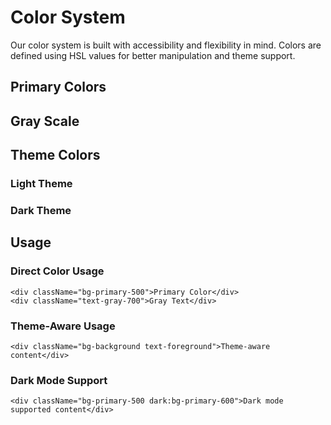 
<Meta title="Design System/Colors" />

# Color System

Our color system is built with accessibility and flexibility in mind. Colors are defined using HSL values for better manipulation and theme support.

## Primary Colors

<ColorPalette>
	<ColorItem
		title="Primary"
		subtitle="Primary brand colors"
		colors={{
			50: "hsl(213, 100%, 96%)",
			100: "hsl(214, 95%, 93%)",
			200: "hsl(213, 97%, 87%)",
			300: "hsl(212, 96%, 78%)",
			400: "hsl(213, 94%, 68%)",
			500: "hsl(217, 91%, 60%)",
			600: "hsl(221, 83%, 53%)",
			700: "hsl(224, 76%, 48%)",
			800: "hsl(226, 71%, 40%)",
			900: "hsl(224, 64%, 33%)",
			950: "hsl(226, 57%, 21%)",
		}}
	/>
</ColorPalette>

## Gray Scale

<ColorPalette>
	<ColorItem
		title="Gray"
		subtitle="Neutral colors"
		colors={{
			50: "hsl(0, 0%, 98%)",
			100: "hsl(0, 0%, 96%)",
			200: "hsl(0, 0%, 90%)",
			300: "hsl(0, 0%, 83%)",
			400: "hsl(0, 0%, 64%)",
			500: "hsl(0, 0%, 45%)",
			600: "hsl(0, 0%, 32%)",
			700: "hsl(0, 0%, 25%)",
			800: "hsl(0, 0%, 15%)",
			900: "hsl(0, 0%, 9%)",
			950: "hsl(0, 0%, 4%)",
		}}
	/>
</ColorPalette>

## Theme Colors

### Light Theme

<ColorPalette>
	<ColorItem
		title="Background & Foreground"
		colors={{
			background: LightTheme.background,
			foreground: LightTheme.foreground,
		}}
	/>
	<ColorItem
		title="UI Elements"
		colors={{
			border: LightTheme.border,
			divider: LightTheme.divider,
			ring: LightTheme.ring,
			focus: LightTheme.focus,
		}}
	/>
</ColorPalette>

### Dark Theme

<ColorPalette>
	<ColorItem
		title="Background & Foreground"
		colors={{
			background: DarkTheme.background,
			foreground: DarkTheme.foreground,
		}}
	/>
	<ColorItem
		title="UI Elements"
		colors={{
			border: DarkTheme.border,
			divider: DarkTheme.divider,
			ring: DarkTheme.ring,
			focus: DarkTheme.focus,
		}}
	/>
</ColorPalette>

## Usage

### Direct Color Usage

```tsx
<div className="bg-primary-500">Primary Color</div>
<div className="text-gray-700">Gray Text</div>
```

### Theme-Aware Usage

```tsx
<div className="bg-background text-foreground">Theme-aware content</div>
```

### Dark Mode Support

```tsx
<div className="bg-primary-500 dark:bg-primary-600">Dark mode supported content</div>
```
